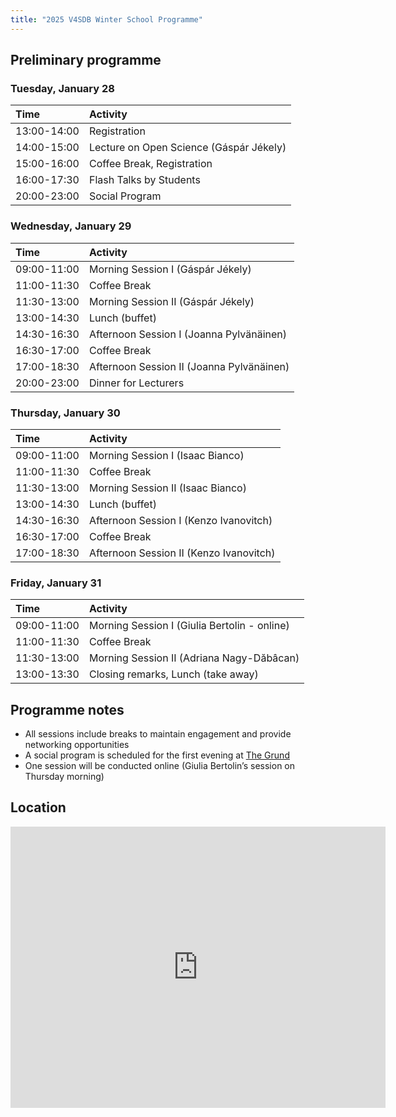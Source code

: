 ```yaml
---
title: "2025 V4SDB Winter School Programme"
---
```


## Preliminary programme {.unnumbered}

### Tuesday, January 28

| Time          | Activity                                    |
|:--------------|:--------------------------------------------|
| 13:00-14:00   | Registration                                |
| 14:00-15:00   | Lecture on Open Science (Gáspár Jékely)     |
| 15:00-16:00   | Coffee Break, Registration                  |
| 16:00-17:30   | Flash Talks by Students                     |
| 20:00-23:00   | Social Program                             |

### Wednesday, January 29

| Time          | Activity                                    |
|:--------------|:--------------------------------------------|
| 09:00-11:00   | Morning Session I (Gáspár Jékely)          |
| 11:00-11:30   | Coffee Break                               |
| 11:30-13:00   | Morning Session II (Gáspár Jékely)         |
| 13:00-14:30   | Lunch (buffet)                             |
| 14:30-16:30   | Afternoon Session I (Joanna Pylvänäinen)   |
| 16:30-17:00   | Coffee Break                               |
| 17:00-18:30   | Afternoon Session II (Joanna Pylvänäinen)  |
| 20:00-23:00   | Dinner for Lecturers                       |

### Thursday, January 30

| Time          | Activity                                    |
|:--------------|:--------------------------------------------|
| 09:00-11:00   | Morning Session I (Isaac Bianco)           |
| 11:00-11:30   | Coffee Break                               |
| 11:30-13:00   | Morning Session II (Isaac Bianco)          |
| 13:00-14:30   | Lunch (buffet)                             |
| 14:30-16:30   | Afternoon Session I (Kenzo Ivanovitch)     |
| 16:30-17:00   | Coffee Break                               |
| 17:00-18:30   | Afternoon Session II (Kenzo Ivanovitch)    |

### Friday, January 31

| Time          | Activity                                    |
|:--------------|:--------------------------------------------|
| 09:00-11:00   | Morning Session I (Giulia Bertolin - online) |
| 11:00-11:30   | Coffee Break                               |
| 11:30-13:00   | Morning Session II (Adriana Nagy-Dăbâcan)       |
| 13:00-13:30   | Closing remarks, Lunch (take away)         |

::: {.callout-note}
## Programme notes
- All sessions include breaks to maintain engagement and provide networking opportunities
- A social program is scheduled for the first evening at [The Grund](https://maps.app.goo.gl/7v89dYzURw8ySDSm9)
- One session will be conducted online (Giulia Bertolin's session on Thursday morning)
:::


## Location {.unnumbered}

```{=html}
<center>
<iframe src="https://www.google.com/maps/embed?pb=!1m18!1m12!1m3!1d2791.5959249048856!2d19.059148411877455!3d47.474579896964826!2m3!1f0!2f0!3f0!3m2!1i1024!2i768!4f13.1!3m3!1m2!1s0x4741ddaaf46cfc7d%3A0x3621cb6fd0c8825d!2zQnVkYXBlc3QsIFDDoXptw6FueSBQw6l0ZXIgc3RueS4gMS9BLCAxMTE3!5e1!3m2!1sen!2shu!4v1737054930007!5m2!1sen!2shu" width="600" height="450" style="border:0;" allowfullscreen="" loading="lazy" referrerpolicy="no-referrer-when-downgrade"></iframe>
</center>
```